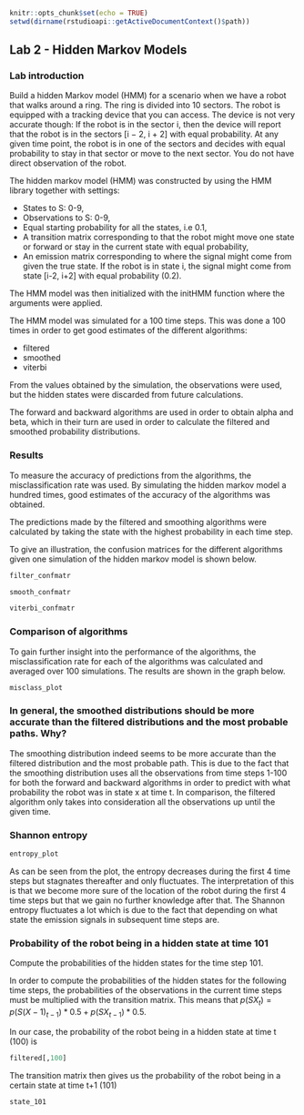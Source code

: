 

```r
knitr::opts_chunk$set(echo = TRUE)
setwd(dirname(rstudioapi::getActiveDocumentContext()$path))

```




## Lab 2 - Hidden Markov Models

### Lab introduction {-}

Build a hidden Markov model (HMM) for a scenario when we have a robot that walks around a ring. The ring is divided into 10 sectors. The robot is equipped with a tracking device that you can access. The device is not very accurate though: If the robot is in the sector i, then the device will report that the robot is in the sectors [i − 2, i + 2] with equal probability. At any given time point, the robot is in one of the sectors and decides with equal probability to stay in that sector or move to the next sector. You do not have direct observation of the robot.

The hidden markov model (HMM) was constructed by using the HMM library together with settings:

- States to S: 0-9,
- Observations to S: 0-9, 
- Equal starting probability for all the states, i.e 0.1, 
- A transition matrix corresponding to that the robot might move one state or forward or stay in the current state with equal probability,
- An emission matrix corresponding to where the signal might come from given the true state. If the robot is in state i, the signal might come from state [i-2, i+2] with equal probability (0.2).

The HMM model was then initialized with the initHMM function where the arguments were applied. 

The HMM model was simulated for a 100 time steps. This was done a 100 times in order to get good estimates of the different algorithms: 
 
- filtered 
- smoothed 
- viterbi

From the values obtained by the simulation, the observations were used, but the hidden states were discarded from future calculations. 

The forward and backward algorithms are used in order to obtain alpha and beta, which in their turn are used in order to calculate the filtered and smoothed probability distributions. 


### Results {-}

To measure the accuracy of predictions from the algorithms, the misclassification rate was used. By simulating the hidden markov model a hundred times, good estimates of the accuracy of the algorithms was obtained. 

The predictions made by the filtered and smoothing algorithms were calculated by taking the state with the highest probability in each time step.

To give an illustration, the confusion matrices for the different algorithms given one simulation of the hidden markov model is shown below. 

```r
filter_confmatr

smooth_confmatr

viterbi_confmatr
```

### Comparison of algorithms {-}

To gain further insight into the performance of the algorithms, the misclassification rate for each of the algorithms was calculated and averaged over 100 simulations. The results are shown in the graph below. 

```r
misclass_plot
```

### In general, the smoothed distributions should be more accurate than the filtered distributions and the most probable paths. Why? {-}

The smoothing distribution indeed seems to be more accurate than the filtered distribution and the most probable path. This is due to the fact that the smoothing distribution uses all the observations from time steps 1-100 for both the forward and backward algorithms in order to predict with what probability the robot was in state x at time t. In comparison, the filtered algorithm only takes into consideration all the observations up until the given time.


### Shannon entropy {-}


```r
entropy_plot
```

As can be seen from the plot, the entropy decreases during the first 4 time steps but stagnates thereafter and only fluctuates. The interpretation of this is that we become more sure of the location of the robot during the first 4 time steps but that we gain no further knowledge after that. The Shannon entropy fluctuates a lot which is due to the fact that depending on what state the emission signals in subsequent time steps are. 

### Probability of the robot being in a hidden state at time 101 {-}

Compute the probabilities of the hidden states for the time step 101.

In order to compute the probabilities of the hidden states for the following time steps, the probabilities of the observations in the current time steps must be multiplied with the transition matrix. This means that $p(SX_{t}) = p(S(X-1)_{t-1}) *0.5 + p(SX_{t-1})*0.5$.

In our case, the probability of the robot being in a hidden state at time t (100) is

```r
filtered[,100]
```

The transition matrix then gives us the probability of the robot being in a certain state at time t+1 (101)

```r
state_101
```